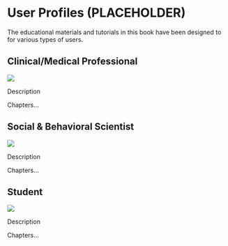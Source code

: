 # **User Profiles (PLACEHOLDER)** {-}

The educational materials and tutorials in this book have been designed to for various types of users.

## Clinical/Medical Professional {#profilecmp}
![](https://img.shields.io/badge/User%20Profile-Clinical/Medical%20Professional-E7C0CF.svg)

Description

Chapters...

## Social & Behavioral Scientist {#profilesbs}
![](https://img.shields.io/badge/User%20Profile-Social%20&%20Behavioral%20Scientist-9EE398.svg)

Description

Chapters...

## Student {#profilestu}
![](https://img.shields.io/badge/User%20Profile-Student-98C9E3.svg)

Description

Chapters...
